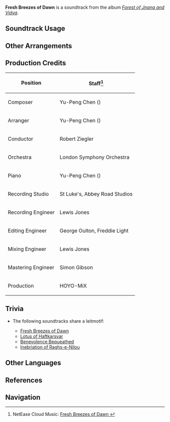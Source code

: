 {{Soundtrack Infobox
|image          = Forest of Jnana and Vidya.png
|album          = Forest of Jnana and Vidya
|disc           = 1
|number         = 11
|featured       =
|featured2      =
|featured3      =
|featured_disc  =
|featured_disc2 =
|featured_disc3 =
|youtube_id     = LJ1y9wO5Rt0
|spotify_id     = 6ZNr7eAdsUnC0qQyc2tpy8
|previous       = Silent Starry Night
|next           = Halcyon Times
}}
'''Fresh Breezes of Dawn''' is a soundtrack from the album ''[[Forest of Jnana and Vidya]]''.

==Soundtrack Usage==
{{Soundtrack Usage
|quest    = Annals of the Scarlet Sands
|location = Sumeru City//dawn
|domain   = 
|eventgameplay = Dance of Gratitude;;May Your Dreams of Wisdom Come True
}}

==Other Arrangements==
{{Files by Category Gallery|Media Using an Unreleased Arrangement of Fresh Breezes of Dawn Soundtrack}}

==Production Credits==
{| class="wikitable"
! Position
! Staff<ref>NetEase Cloud Music: [https://music.163.com/#/song?id=1992139165 Fresh Breezes of Dawn {{zh|慧光启曙}}]</ref>
|-
! Composer
| Yu-Peng Chen ({{zh|陈致逸}})
|-
! Arranger
| Yu-Peng Chen ({{zh|陈致逸}})
|-
! Conductor
| Robert Ziegler
|-
! Orchestra
| London Symphony Orchestra
|-
! Piano
| Yu-Peng Chen ({{zh|陈致逸}})
|-
! Recording Studio
| St Luke's, Abbey Road Studios
|-
! Recording Engineer
| Lewis Jones
|-
! Editing Engineer
| George Oulton, Freddie Light
|-
! Mixing Engineer
| Lewis Jones
|-
! Mastering Engineer
| Simon Gibson
|-
! Production
| HOYO-MiX
|}

==Trivia==
* <section begin="FreshBreezesofDawnLeitmotif" />The following soundtracks share a leitmotif:
** [[Fresh Breezes of Dawn]]
** [[Lotus of Haftkarsvar]]
** [[Benevolence Bequeathed]]
** [[Inebriation of Raghs-e-Nilou]] <section end="FreshBreezesofDawnLeitmotif" />

==Other Languages==
{{Other Languages
|en      = Fresh Breezes of Dawn
|zhs     = 慧光启曙
|zhs_rm  = Huìguǎng Qǐshǔ
|zht     = 慧光啟曙
|zht_rm  = Huìguǎng Qǐshǔ
|zh_tl   = Wisdom's Dawnlight
|ja      = 暁を告げる慧光
|ja_rm   = Akatsuki wo Tsugeru Ekou
|ja_tl   = Halo that Heralds Dawn
}}

==References==
{{Reflist}}

==Navigation==
{{Soundtrack Navbox|Forest of Jnana and Vidya}}